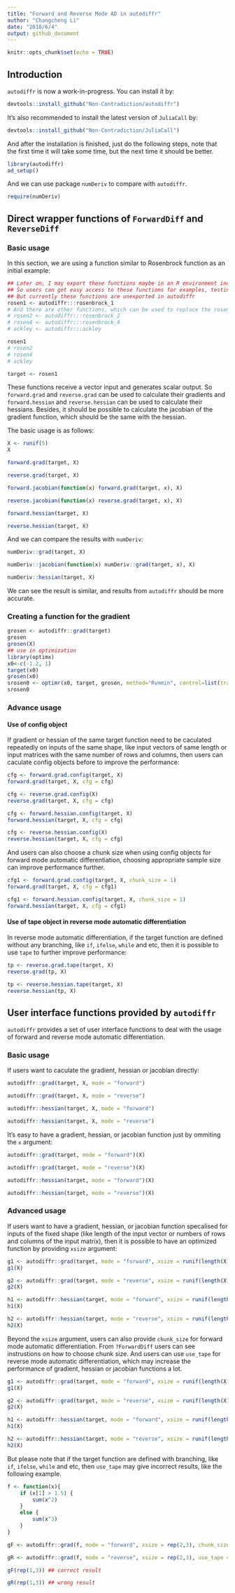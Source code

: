```yaml
---
title: "Forward and Reverse Mode AD in autodiffr"
author: "Changcheng Li"
date: "2018/6/4"
output: github_document
---
```


```r
knitr::opts_chunk$set(echo = TRUE)
```

## Introduction

`autodiffr` is now a work-in-progress. You can install it by:

```r
devtools::install_github("Non-Contradiction/autodiffr")
```

It's also recommended to install the latest version of `JuliaCall` by:

```r
devtools::install_github("Non-Contradiction/JuliaCall")
```

And after the installation is finished, just do the following steps,
note that the first time it will take some time, but the next time it should be better.

```r
library(autodiffr)
ad_setup()
```

And we can use package `numDeriv` to compare with `autodiffr`.

```r
require(numDeriv)
```

## Direct wrapper functions of `ForwardDiff` and `ReverseDiff`

### Basic usage

In this section, we are using a function similar to Rosenbrock function as an initial example:

```r
## Later on, I may export these functions maybe in an R environment including all testing functions.
## So users can get easy access to these functions for examples, testing and benchmarking purposes.
## But currently these functions are unexported in autodiffr
rosen1 <- autodiffr:::rosenbrock_1
# And there are other functions, which can be used to replace the rosen1 function in the following examples like
# rosen2 <- autodiffr:::rosenbrock_2
# rosen4 <- autodiffr:::rosenbrock_4
# ackley <- autodiffr:::ackley

rosen1
# rosen2
# rosen4
# ackley

target <- rosen1
```

These functions receive a vector input and generates scalar output.
So `forward.grad` and `reverse.grad` can be used to calculate their gradients and `forward.hessian` and `reverse.hessian` can be used to calculate their hessians. Besides, it should be possible to calculate the jacobian of the gradient function, which should be the same with the hessian.

The basic usage is as follows:

```r
X <- runif(5)
X

forward.grad(target, X)

reverse.grad(target, X)

forward.jacobian(function(x) forward.grad(target, x), X)

reverse.jacobian(function(x) reverse.grad(target, x), X)

forward.hessian(target, X)

reverse.hessian(target, X)
```

And we can compare the results with `numDeriv`:

```r
numDeriv::grad(target, X)

numDeriv::jacobian(function(x) numDeriv::grad(target, x), X)

numDeriv::hessian(target, X)
```

We can see the result is similar, and results from `autodiffr` should be more accurate.

### Creating a function for the gradient

```r
grosen <- autodiffr::grad(target)
grosen
grosen(X)
## use in optimization
library(optimx)
x0<-c(-1.2, 1)
target(x0)
grosen(x0)
srosen0 <- optimr(x0, target, grosen, method="Rvmmin", control=list(trace=1))
srosen0
```


### Advance usage

#### Use of config object

If gradient or hessian of the same target function need to be caculated repeatedly on inputs of the same shape, like input vectors of same length or input matrices with the same number of rows and columns, then users can caculate config objects before to improve the performance:

```r
cfg <- forward.grad.config(target, X)
forward.grad(target, X, cfg = cfg)

cfg <- reverse.grad.config(X)
reverse.grad(target, X, cfg = cfg)

cfg <- forward.hessian.config(target, X)
forward.hessian(target, X, cfg = cfg)

cfg <- reverse.hessian.config(X)
reverse.hessian(target, X, cfg = cfg)
```

And users can also choose a chunk size when using config objects for forward mode automatic differentiation, choosing appropriate sample size can improve performance further.

```r
cfg1 <- forward.grad.config(target, X, chunk_size = 1)
forward.grad(target, X, cfg = cfg1)

cfg1 <- forward.hessian.config(target, X, chunk_size = 1)
forward.hessian(target, X, cfg = cfg1)
```

#### Use of tape object in reverse mode automatic differentiation

In reverse mode automatic differentiation, if the target function are defined without any branching, like `if`, `ifelse`, `while` and etc, then it is possible to use `tape` to further improve performance:

```r
tp <- reverse.grad.tape(target, X)
reverse.grad(tp, X)

tp <- reverse.hessian.tape(target, X)
reverse.hessian(tp, X)
```

## User interface functions provided by `autodiffr`

`autodiffr` provides a set of user interface functions to deal with the usage of forward and reverse mode automatic differentiation.

### Basic usage

If users want to caculate the gradient, hessian or jacobian directly:

```r
autodiffr::grad(target, X, mode = "forward")

autodiffr::grad(target, X, mode = "reverse")

autodiffr::hessian(target, X, mode = "forward")

autodiffr::hessian(target, X, mode = "reverse")
```

It's easy to have a gradient, hessian, or jacobian function just by ommiting the `x` argument:

```r
autodiffr::grad(target, mode = "forward")(X)

autodiffr::grad(target, mode = "reverse")(X)

autodiffr::hessian(target, mode = "forward")(X)

autodiffr::hessian(target, mode = "reverse")(X)
```

### Advanced usage

If users want to have a gradient, hessian, or jacobian function specalised for inputs of the fixed shape (like length of the input vector or numbers of rows and columns of the input matrix), 
then it is possible to have an optimized function by providing `xsize` argument:

```r
g1 <- autodiffr::grad(target, mode = "forward", xsize = runif(length(X)))
g1(X)

g2 <- autodiffr::grad(target, mode = "reverse", xsize = runif(length(X)))
g2(X)

h1 <- autodiffr::hessian(target, mode = "forward", xsize = runif(length(X)))
h1(X)

h2 <- autodiffr::hessian(target, mode = "reverse", xsize = runif(length(X)))
h2(X)
```

Beyond the `xsize` argument, users can also provide `chunk_size` for forward mode automatic differentiation.
From `?ForwardDiff` users can see instrustions on how to choose chunk size.
And users can use `use_tape` for reverse mode automatic differentiation, which may increase the performance of gradient, hessian or jacobian functions a lot.

```r
g1 <- autodiffr::grad(target, mode = "forward", xsize = runif(length(X)), chunk_size = 1)
g1(X)

g2 <- autodiffr::grad(target, mode = "reverse", xsize = runif(length(X)), use_tape = TRUE)
g2(X)

h1 <- autodiffr::hessian(target, mode = "forward", xsize = runif(length(X)), chunk_size = 1)
h1(X)

h2 <- autodiffr::hessian(target, mode = "reverse", xsize = runif(length(X)), use_tape = TRUE)
h2(X)
```

But please note that if the target function are defined with branching, like `if`, `ifelse`, `while` and etc, then `use_tape` may give incorrect results, like the following example.

```r
f <- function(x){
    if (x[1] > 1.5) {
        sum(x^2)
    }
    else {
        sum(x^3)
    }
}

gF <- autodiffr::grad(f, mode = "forward", xsize = rep(2,3), chunk_size = 1)

gR <- autodiffr::grad(f, mode = "reverse", xsize = rep(2,3), use_tape = TRUE)

gF(rep(1,3)) ## correct result

gR(rep(1,3)) ## wrong result
```
